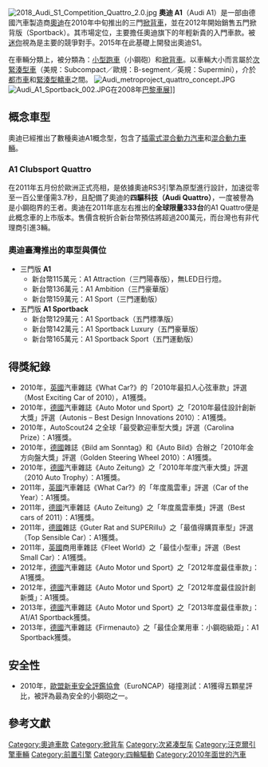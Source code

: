 {{globalize|time=2017-04-22T11:32:16+00:00}}
{{noteTA
|G1=Transport
|1=zh-cn:发动机 ; zh-tw:引擎
}}
{{Infobox automobile
| image          =[[File:Audi_A1_Sportback_GB_IMG_6024.jpg|300px]]
| name           = 奧迪A1
| manufacturer   = [[File:Audi-Logo_2016.svg|25px]] [[奧迪|奧迪]]
| aka            =
| production     = 2010–現今
| assembly       = {{BEL}}[[布魯塞爾|布魯塞爾]]
| predecessor    = [[Audi_50|Audi 50]]<ref name="The A1's Predecessor">{{cite web|url=http://www.autoexpress.co.uk/carreviews/firstdrives/255220/audi_a1_vs_audi_50.html|title=Audi A1 vs Audi 50|work=[[Auto_Express|Auto Express]]|accessdate=26 February 2011|archive-date=2012-06-28|archive-url=https://web.archive.org/web/20120628160206/http://www.autoexpress.co.uk/carreviews/firstdrives/255220/audi_a1_vs_audi_50.html|dead-url=no}}</ref>
| successor      =
| class          = [[都市車|都市車]]
| body_style     = 3門/5門掀背車
| layout         = 前置引擎，[[Quattro|Quattro]]四輪驅動<ref>{{cite web|url=http://www.audi.com/com/brand/en/company/news/models_and_services.detail.2011~12~the_new_head_of_the.html|title=Audi A1 Quattro|publisher=Audi|accessdate=25 December 2011|archive-url=https://web.archive.org/web/20120427091732/http://www.audi.com/com/brand/en/company/news/models_and_services.detail.2011~12~the_new_head_of_the.html|archive-date=2012-04-27|dead-url=yes}}</ref>
| platform       = [[Volkswagen_Group_A0_platform#PQ25|Volkswagen Group PQ25]]
| engine         =
1.2 L TFSI 63 kW  直列式4氣缸，渦輪增壓，汽油引擎<br>
1.4 L TFSI 90 kW  直列式4氣缸，渦輪增壓，汽油引擎<br>
2.0 L TFSI 188 kW  直列式4氣缸，渦輪增壓，汽油引擎<br>
1.6 L TDI 77 kW  直列式4氣缸，渦輪增壓，柴油引擎<br>2.0 L TDI 105 kW 直列式4氣缸，渦輪增壓，柴油引擎<ref name="audi-engines">{{cite web| url= http://www.audi.co.uk/new-cars/a1/a1/engines.html| title= A1 Engines| publisher= Audi UK| accessdate= 24 February 2010| archiveurl= https://web.archive.org/web/20100215044142/http://www.audi.co.uk/new-cars/a1/a1/engines.html| archivedate= 2010年2月15日| deadurl= yes}}</ref>
| transmission   =  五前進檔手動變速箱<br>6前進檔手動變速箱<br>7前進檔DSG手自動一體變速箱<br />單前進檔變速箱(A1 e-tron)
| wheelbase      = {{convert|2563|mm|in|1|abbr=on}}<ref name="a1-specs">{{cite web|title=The Audi A1 Pricing and Specification Guide|url=http://www.audi.co.uk/content/dam/audi/production/PDF/PriceAndSpecGuides/a1.pdf|format=[[PDF|PDF]]|publisher=Audi UK|accessdate=30 September 2010|archiveurl=https://web.archive.org/web/20100821115035/http://www.audi.co.uk/content/dam/audi/production/PDF/PriceAndSpecGuides/a1.pdf|archivedate=2010年8月21日|deadurl=yes|date=September 2010}}</ref>
| length         = {{convert|4029|mm|in|1|abbr=on}}<ref name="a1-specs"/>
| width          = {{convert|1740|mm|in|1|abbr=on}}<ref name="a1-specs"/>
| height         = {{convert|1409|mm|in|1|abbr=on}}<ref name="a1-specs"/>
| weight         = {{convert|1165|-|1335|kg|abbr=on}}<ref name="a1-specs"/>
| platform       = [[大众集团MQB平台|大众集团MQB平台]]
| related        =
| designer       =
|sp = uk
}}
[[File:2018_Audi_S1_Competition_Quattro_2.0.jpg|thumb]]
'''奧迪 A1'''（Audi A1）是一部由德國汽車製造商[[奧迪|奧迪]]在2010年中旬推出的三門[[掀背車|掀背車]]，並在2012年開始銷售五門掀背版（Sportback）。其市場定位，主要擔任奧迪旗下的年輕新貴的入門車款。被[[寶馬迷你|迷你]]視為是主要的競爭對手。2015年在此基礎上開發出奧迪S1。

在車輛分類上，被分類為：[[小型跑車|小型跑車]]（小鋼砲）和[[掀背車|掀背車]]。以車輛大小而言屬於[[次緊湊型車|次緊湊型車]]（美規：Subcompact／歐規：B-segment／英規：Supermini），介於[[都市車|都市車]]和[[緊湊型轎車|緊湊型轎車]]之間。
[[File:Audi_metroproject_quattro_concept.JPG|thumb]]
[[File:Audi_A1_Sportback_002.JPG|thumb]]在2008年[[巴黎車展|巴黎車展]]]]

== 概念車型 ==
奧迪已經推出了數種奥迪A1概念型，包含了[[插電式混合動力汽車|插電式混合動力汽車]]和[[混合動力車輛|混合動力車輛]]。
=== A1 Clubsport Quattro ===
在2011年五月份於歐洲正式亮相，是依據奧迪RS3引擎為原型進行設計，加速從零至一百公里僅需3.7秒，且配備了奧迪的'''四驅科技（Audi Quattro）'''，一度被譽為是小鋼砲界的王者。奧迪在2011年底左右推出的'''全球限量333台'''的A1 Quattro便是此概念車的上市版本。售價含稅折合新台幣預估將超過200萬元，而台灣也有非代理商引進3輛。

=== 奧迪臺灣推出的車型與價位 ===
* 三門版 '''A1'''
** 新台幣115萬元：A1 Attraction（三門陽春版），無LED日行燈。
** 新台幣136萬元：A1 Ambition（三門豪華版）
** 新台幣159萬元：A1 Sport（三門運動版）
* 五門版 '''A1 Sportback'''
** 新台幣129萬元：A1 Sportback（五門標準版）
** 新台幣142萬元：A1 Sportback Luxury（五門豪華版）
** 新台幣165萬元：A1 Sportback Sport（五門運動版）

== 得獎紀錄 ==
* 2010年，[[英國|英國]]汽車雜誌《What Car?》的「2010年最扣人心弦車款」評選（Most Exciting Car of 2010），A1獲獎。
* 2010年，[[德國|德國]]汽車雜誌《Auto Motor und Sport》之「2010年最佳設計創新大獎」評選（Autonis – Best Design Innovations 2010）：A1獲獎。
* 2010年，AutoScout24 之全球「最受歡迎車型大獎」評選（Carolina  Prize）：A1獲獎。
* 2010年，[[德國|德國]]雜誌《Bild am Sonntag》和《Auto Bild》合辦之「2010年金方向盤大獎」評選（Golden Steering Wheel 2010）：A1獲獎。
* 2010年，[[德國|德國]]汽車雜誌《Auto Zeitung》之「2010年年度汽車大獎」評選（2010 Auto Trophy）：A1獲獎。
* 2011年，[[英國|英國]]汽車雜誌《What Car?》的「年度風雲車」評選（Car of the Year）：A1獲獎。
* 2011年，[[德國|德國]]汽車雜誌《Auto Zeitung》之「年度風雲車獎」評選（Best cars of 2011）：A1獲獎。
* 2011年，[[德國|德國]]雜誌《Guter Rat and SUPERillu》之「最值得購買車型」評選（Top Sensible Car）：A1獲獎。
* 2011年，[[英國|英國]]商用車雜誌《Fleet World》之「最佳小型車」評選（Best Small Car）：A1獲獎。
* 2012年，[[德國|德國]]汽車雜誌《Auto Motor und Sport》之「2012年度最佳車款」：A1獲獎。
* 2012年，[[德國|德國]]汽車雜誌《Auto Motor und Sport》之「2012年度最佳設計創新獎」：A1獲獎。
* 2013年，[[德國|德國]]汽車雜誌《Auto Motor und Sport》之「2013年度最佳車款」：A1/A1 Sportback獲獎。
* 2013年，[[德國|德國]]汽車雜誌《Firmenauto》之「最佳企業用車：小鋼砲級距」：A1 Sportback獲獎。

== 安全性 ==
* 2010年，[[歐盟新車安全評鑑協會|歐盟新車安全評鑑協會]]（EuroNCAP）碰撞測試：A1獲得五顆星評比，被評為最為安全的小鋼砲之一。

== 參考文獻 ==
{{Reflist}}

{{Audi}}

[[Category:奧迪車款|Category:奧迪車款]]
[[Category:掀背车|Category:掀背车]]
[[Category:次紧凑型车|Category:次紧凑型车]]
[[Category:汪克爾引擎車輛|Category:汪克爾引擎車輛]]
[[Category:前置引擎|Category:前置引擎]]
[[Category:四輪驅動|Category:四輪驅動]]
[[Category:2010年面世的汽車|Category:2010年面世的汽車]]